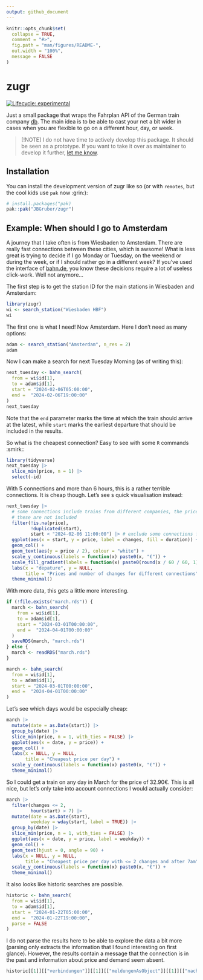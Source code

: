 ```yaml
---
output: github_document
---
```


<!-- README.md is generated from README.Rmd. Please edit that file -->

```r
knitr::opts_chunk$set(
  collapse = TRUE,
  comment = "#>",
  fig.path = "man/figures/README-",
  out.width = "100%",
  message = FALSE
)
```

# zugr

<!-- badges: start -->
[![Lifecycle: experimental](https://img.shields.io/badge/lifecycle-experimental-orange.svg)](https://lifecycle.r-lib.org/articles/stages.html#experimental)
<!-- badges: end -->

Just a small package that wraps the Fahrplan API of the German train company [db](https://www.bahn.de).
The main idea is to be able to cast your net a bit wider in cases when you are flexible to go on a different hour, day, or week.

> [!NOTE]
> I do not have time to actively develop this package. It should be seen as a prototype. If you want to take it over as maintainer to develop it further, [let me know](mailto:johannesb.gruber@gmail.com).

## Installation

You can install the development version of zugr like so (or with `remotes`, but the cool kids use `pak` now :grin:):

``` r
# install.packages("pak)
pak::pak("JBGruber/zugr")
```

## Example: When should I go to Amsterdam

A journey that I take often is from Wiesbaden to Amsterdam.
There are really fast connections between these cities, which is awsome!
What is less great is trying to decide if I go Monday or Tuesday, on the weekend or during the week, or if I should rather go in a different week?
If you've used the interface of [bahn.de](https://www.bahn.de), you know these decisions require a lot of useless click-work.
Well not anymore...

The first step is to get the station ID for the main stations in Wiesbaden and Amsterdam:

```r
library(zugr)
wi <- search_station("Wiesbaden HBF")
wi
```

The first one is what I need!
Now Amsterdam.
Here I don't need as many options:

```r
adam <- search_station("Amsterdam", n_res = 2)
adam
```

Now I can make a search for next Tuesday Morning (as of writing this):

```r
next_tuesday <- bahn_search(
  from = wi$id[1],
  to = adam$id[1],
  start = "2024-02-06T05:00:00",
  end =  "2024-02-06T19:00:00"
)
next_tuesday
```

Note that the `end` parameter marks the time at which the train should arrive at the latest,
while `start` marks the earliest departure that should be included in the results.

So what is the cheapest connection?
Easy to see with some `R` commands :smirk::

```r
library(tidyverse)
next_tuesday |> 
  slice_min(price, n = 1) |> 
  select(-id)
```

With 5 connections and more than 6 hours, this is a rather terrible connections.
It is cheap though.
Let's see s quick visualisation instead:

```r
next_tuesday |> 
  # some connections include trains from different companies, the prices for
  # these are not included
  filter(!is.na(price),
         !duplicated(start),
         start < "2024-02-06 11:00:00") |> # exclude some connections for readability
  ggplot(aes(x = start, y = price, label = changes, fill = duration)) +
  geom_col() +
  geom_text(aes(y = price / 2), colour = "white") +
  scale_y_continuous(labels = function(x) paste0(x, "€")) +
  scale_fill_gradient(labels = function(x) paste0(round(x / 60 / 60, 1), "h")) +
  labs(x = "depature", y = NULL, 
       title = "Prices and number of changes for different connections") +
  theme_minimal()
```

With more data, this gets a little more interesting.

```r
if (!file.exists("march.rds")) {
  march <- bahn_search(
    from = wi$id[1],
    to = adam$id[1],
    start = "2024-03-01T00:00:00",
    end =  "2024-04-01T00:00:00"
  )
  saveRDS(march, "march.rds")
} else {
  march <- readRDS("march.rds")
}
```

```r
march <- bahn_search(
  from = wi$id[1],
  to = adam$id[1],
  start = "2024-03-01T00:00:00",
  end =  "2024-04-01T00:00:00"
)
```

Let's see which days would be especially cheap:

```r
march |> 
  mutate(date = as.Date(start)) |> 
  group_by(date) |> 
  slice_min(price, n = 1, with_ties = FALSE) |> 
  ggplot(aes(x = date, y = price)) +
  geom_col() +
  labs(x = NULL, y = NULL, 
       title = "Cheapest price per day") +
  scale_y_continuous(labels = function(x) paste0(x, "€")) +
  theme_minimal()
```

So I could get a train on any day in March for the price of 32.90€.
This is all nice, but let's only take into account connections I would actually consider:

```r
march |> 
  filter(changes <= 2,
         hour(start) > 7) |> 
  mutate(date = as.Date(start),
         weekday = wday(start, label = TRUE)) |> 
  group_by(date) |> 
  slice_min(price, n = 1, with_ties = FALSE) |> 
  ggplot(aes(x = date, y = price, label = weekday)) +
  geom_col() +
  geom_text(hjust = 0, angle = 90) +
  labs(x = NULL, y = NULL, 
       title = "Cheapest price per day with <= 2 changes and after 7am") +
  scale_y_continuous(labels = function(x) paste0(x, "€")) +
  theme_minimal()
```

It also looks like historic searches are possible.

```r
historic <- bahn_search(
  from = wi$id[1],
  to = adam$id[1],
  start = "2024-01-22T05:00:00",
  end =  "2024-01-22T19:00:00",
  parse = FALSE
)
```

I do not parse the results here to be able to explore the data a bit more (parsing only extracts the information that I found interesting on first glance).
However, the results contain a message that the connection is in the past and information about price and demand seem absent.

```r
historic[[1]][["verbindungen"]][[1]][["meldungenAsObject"]][[1]][["nachrichtLang"]]
```

